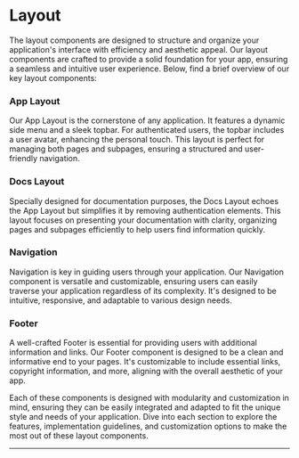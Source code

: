 
# Layout 

The layout components are designed to structure and organize your application's interface with efficiency and aesthetic appeal. Our layout components are crafted to provide a solid foundation for your app, ensuring a seamless and intuitive user experience. Below, find a brief overview of our key layout components:

### App Layout
Our App Layout is the cornerstone of any application. It features a dynamic side menu and a sleek topbar. For authenticated users, the topbar includes a user avatar, enhancing the personal touch. This layout is perfect for managing both pages and subpages, ensuring a structured and user-friendly navigation.

### Docs Layout
Specially designed for documentation purposes, the Docs Layout echoes the App Layout but simplifies it by removing authentication elements. This layout focuses on presenting your documentation with clarity, organizing pages and subpages efficiently to help users find information quickly.

### Navigation
Navigation is key in guiding users through your application. Our Navigation component is versatile and customizable, ensuring users can easily traverse your application regardless of its complexity. It's designed to be intuitive, responsive, and adaptable to various design needs.

### Footer
A well-crafted Footer is essential for providing users with additional information and links. Our Footer component is designed to be a clean and informative end to your pages. It's customizable to include essential links, copyright information, and more, aligning with the overall aesthetic of your app.

Each of these components is designed with modularity and customization in mind, ensuring they can be easily integrated and adapted to fit the unique style and needs of your application. Dive into each section to explore the features, implementation guidelines, and customization options to make the most out of these layout components.

---

